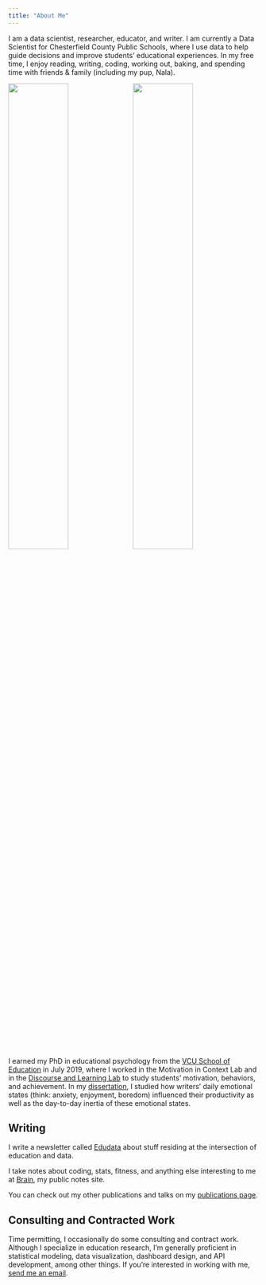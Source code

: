 ```yaml
---
title: "About Me"
---
```


I am a data scientist, researcher, educator, and writer. I am currently a Data Scientist for Chesterfield County Public Schools, where I use data to help guide decisions and improve students' educational experiences. In my free time, I enjoy reading, writing, coding, working out, baking, and spending time with friends & family (including my pup, Nala).

![](img/new_fam.jpeg){width=49%} ![](img/nala.jpg){width=49%} 


<br/>

I earned my PhD in educational psychology from the [VCU School of Education](https://soe.vcu.edu/) in July 2019, where I worked in the Motivation in Context Lab and in the [Discourse and Learning Lab](https://disclearnlab.squarespace.com/) to study students' motivation, behaviors, and achievement. In my [dissertation](https://scholarscompass.vcu.edu/etd/5977/), I studied how writers' daily emotional states (think: anxiety, enjoyment, boredom) influenced their productivity as well as the day-to-day inertia of these emotional states.

## Writing

I write a newsletter called [Edudata](https://edudata.blog) about stuff residing at the intersection of education and data.

I take notes about coding, stats, fitness, and anything else interesting to me at [Brain](https://ekholme.github.io/brain), my public notes site.

You can check out my other publications and talks on my [publications page](pubs.qmd).

## Consulting and Contracted Work

Time permitting, I occasionally do some consulting and contract work. Although I specialize in education research, I'm generally proficient in statistical modeling, data visualization, dashboard design, and API development, among other things. If you're interested in working with me, [send me an email](mailto:eric.ekholm@gmail.com).


